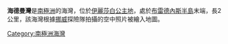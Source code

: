 {{coord|68|35|S|77|58|E|source:GNIS|display=title}}

'''海德曼灣'''是[[南極洲|南極洲]]的海灣，位於[[伊麗莎白公主地|伊麗莎白公主地]]，處於[[布雷德內斯半島|布雷德內斯半島]]末端，長2公里，該海灣根據[[挪威|挪威]]探險隊拍攝的空中照片被繪入地圖。

{{Antarctica-geo-stub}}
[[Category:南極洲海灣|Category:南極洲海灣]]